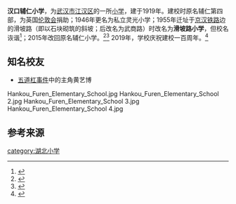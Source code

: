 '''汉口辅仁小学'''，为[[武汉市|武汉市]][[江汉区|江汉区]]的一所[[小学|小学]]，建于1919年。建校时原名辅仁第四部，为英国[[伦敦会|伦敦会]]捐助；1946年更名为私立灵光小学；1955年迁址于[[京汉铁路|京汉铁路]]边的滑坡路（即以石块砌筑的斜坡；后改名为武商路）时改名为'''滑坡路小学'''，但校名诙谐<ref>{{Cite web |url=https://wxn.qq.com/cmsid/HBC201512010263230C |title=百年老校“滑坡路小学”欲改名 |access-date=2020-07-10 |archive-date=2020-07-12 |archive-url=https://web.archive.org/web/20200712115252/https://wxn.qq.com/cmsid/HBC201512010263230C |dead-url=no }}</ref>；2015年改回原名辅仁小学。<ref>{{Cite web |url=http://news.cjn.cn/sywh/201512/t2761462.htm |title=滑坡路小学昨天改回原名 1919年建校名字"辅仁"归来 |access-date=2020-07-10 |archive-date=2020-07-11 |archive-url=https://web.archive.org/web/20200711102021/http://news.cjn.cn/sywh/201512/t2761462.htm |dead-url=no }}</ref><ref>{{Cite web |url=http://www.changjiangtimes.com/2015/12/521883.html |title=滑坡路小学改名续：百年小学重拾“辅仁”老字号 |access-date=2020-07-10 |archive-date=2020-07-10 |archive-url=https://web.archive.org/web/20200710091040/http://www.changjiangtimes.com/2015/12/521883.html |dead-url=no }}</ref>
2019年，学校庆祝建校一百周年。<ref>{{Cite web |url=http://cjrb.cjn.cn/images/2019-11/05/14/05R14C.pdf |title=云萃辅仁 致敬百年 武汉市汉口辅仁小学建校100周年 |access-date=2020-07-10 |archive-date=2020-07-11 |archive-url=https://web.archive.org/web/20200711232623/http://cjrb.cjn.cn/images/2019-11/05/14/05R14C.pdf |dead-url=no }}</ref>

==知名校友==
*[[五道杠事件|五道杠事件]]中的主角黄艺博

<gallery>
Hankou_Furen_Elementary_School.jpg
Hankou_Furen_Elementary_School 2.jpg
Hankou_Furen_Elementary_School 3.jpg
Hankou_Furen_Elementary_School 4.jpg
</gallery>
==参考来源==
{{reflist}}
[[category:湖北小学|category:湖北小学]]